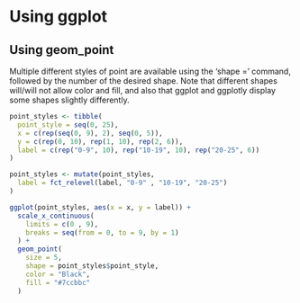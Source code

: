 # Using ggplot

## Using geom_point

Multiple different styles of point are available using the 'shape =' command, followed by the number of the desired shape. Note that different shapes will/will not allow color and fill, and also that ggplot and ggplotly display some shapes slightly differently.

```r
point_styles <- tibble(
  point_style = seq(0, 25),
  x = c(rep(seq(0, 9), 2), seq(0, 5)),
  y = c(rep(0, 10), rep(1, 10), rep(2, 6)),
  label = c(rep("0-9", 10), rep("10-19", 10), rep("20-25", 6))
)

point_styles <- mutate(point_styles, 
  label = fct_relevel(label, "0-9" , "10-19", "20-25")
)
```

```r
ggplot(point_styles, aes(x = x, y = label)) +
  scale_x_continuous(
    limits = c(0 , 9), 
    breaks = seq(from = 0, to = 9, by = 1)
  ) +
  geom_point(
    size = 5, 
    shape = point_styles$point_style, 
    color = "Black", 
    fill = "#7ccbbc"
  )
```
